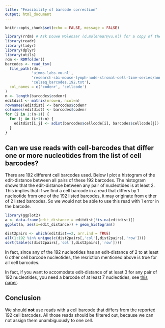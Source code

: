 ```yaml
---
title: "Feasibility of barcode correction"
output: html_document
---
```


```r
knitr::opts_chunk$set(echo = FALSE, message = FALSE)
```


```r
library(rrdm) # Ask Douwe Molenaar (d.molenaar@vu.nl) for a copy of the rdmtool package
library(readr)
library(tidyr)
library(dplyr)
library(utils)
rdm <- RDMfolder()
barcodes <- read_tsv(
  file_path(rdm, 
            'aimms.labs.vu.nl',
            'research-sbi-mouse-lymph-node-stromal-cell-time-series/annotations_common',
            'celseq_barcodes.192.txt'),
  col_names = c('codenr', 'cellcode')
)
n <- length(barcodes$codenr)
editdist <- matrix(nrow=n, ncol=n)
rownames(editdist) <- barcodes$codenr
colnames(editdist) <- barcodes$codenr
for (i in 1:(n-1)) {
  for (j in (i+1):n) {
    editdist[i,j] <- adist(barcodes$cellcode[i], barcodes$cellcode[j])
  }
}
```

## Can we use reads with cell-barcodes that differ one or more nucleotides from the list of cell barcodes?
There are 192 different cell barcodes used. Below I plot a histogram of the edit-distance between all pairs of these 192 barcodes. The histogram shows that the edit-distance between any pair of nucleotides is at least 2. This implies that if we find a cell barcode in a read that differs by 1 nucleotide from one of the 192 listed barcodes, it may originate from either of 2 listed barcodes. So we would not be able to use this read with 1 error in the barcode.

```r
library(ggplot2)
a <- data.frame(edit_distance = editdist[!is.na(editdist)])
ggplot(a, aes(x=edit_distance)) + geom_histogram()
```

```r
dist2pairs <- which(editdist==2, arr.ind = TRUE)
all(1:192 %in% unique(c(dist2pairs[,'col'],dist2pairs[,'row'])))
sort(table(c(dist2pairs[,'col'],dist2pairs[,'row'])))
```

In fact, since any of the 192 nucleotides has an edit-distance of 2 to at least 6 other cell barcode nucleotides, the resriction mentioned above is true for all cell barcodes.

In fact, if you want to accomodate edit-distance of at least 3 for any pair of 192 nucleotides, you need a barcode of at least 7 nucleotides, see [this paper](https://dx.doi.org/10.1186%2F1471-2105-14-272).

## Conclusion
We should **not** use reads with a cell barcode that differs from the reported 192 cell barcodes. All those reads should be filtered out, because we can not assign them unambiguously to one cell.